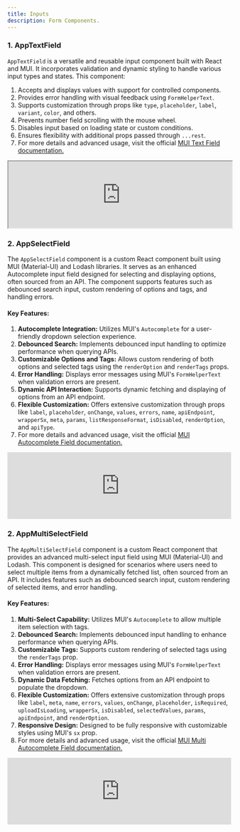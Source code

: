 ```yaml
---
title: Inputs
description: Form Components.
---
```


### 1. AppTextField

`AppTextField` is a versatile and reusable input component built with React and MUI. It incorporates validation and dynamic styling to handle various input types and states. This component:

1. Accepts and displays values with support for controlled components.
2. Provides error handling with visual feedback using `FormHelperText`.
3. Supports customization through props like `type`, `placeholder`, `label`, `variant`, `color`, and others.
4. Prevents number field scrolling with the mouse wheel.
5. Disables input based on loading state or custom conditions.
6. Ensures flexibility with additional props passed through `...rest`.
7. For more details and advanced usage, visit the official [MUI Text Field documentation.](https://mui.com/material-ui/react-text-field/)

<iframe
src="https://stackblitz.com/edit/vitejs-vite-ugxthg?embed=1&file=src%2Fcomponents%2Fform%2FAppTextField.jsx&hideExplorer=1&hideNavigation=1&component=textField"
width="100%"

style={{
    height: "500px",
  }}
frameborder="0"

> </iframe>

### 2. AppSelectField

The `AppSelectField` component is a custom React component built using MUI (Material-UI) and Lodash libraries. It serves as an enhanced Autocomplete input field designed for selecting and displaying options, often sourced from an API. The component supports features such as debounced search input, custom rendering of options and tags, and handling errors.

#### Key Features:

1. **Autocomplete Integration:** Utilizes MUI's `Autocomplete` for a user-friendly dropdown selection experience.
2. **Debounced Search:** Implements debounced input handling to optimize performance when querying APIs.
3. **Customizable Options and Tags:** Allows custom rendering of both options and selected tags using the `renderOption` and `renderTags` props.
4. **Error Handling:** Displays error messages using MUI's `FormHelperText` when validation errors are present.
5. **Dynamic API Interaction:** Supports dynamic fetching and displaying of options from an API endpoint.
6. **Flexible Customization:** Offers extensive customization through props like `label`, `placeholder`, `onChange`, `values`, `errors`, `name`, `apiEndpoint`, `wrapperSx`, `meta`, `params`, `listResponseFormat`, `isDisabled`, `renderOption`, and `apiType`.
7. For more details and advanced usage, visit the official [MUI Autocomplete Field documentation.](https://mui.com/material-ui/react-autocomplete/)

<iframe
src="https://stackblitz.com/edit/vitejs-vite-ugxthg?embed=1&file=src%2Fcomponents%2Fform%2FAppSelectField.jsx&hideExplorer=1&hideNavigation=1&component=textField"
width="100%"
style={{
    height: "500px",
  }}
frameborder="0"

> </iframe>

### 2. AppMultiSelectField

The `AppMultiSelectField` component is a custom React component that provides an advanced multi-select input field using MUI (Material-UI) and Lodash. This component is designed for scenarios where users need to select multiple items from a dynamically fetched list, often sourced from an API. It includes features such as debounced search input, custom rendering of selected items, and error handling.

#### Key Features:

1. **Multi-Select Capability:** Utilizes MUI's `Autocomplete` to allow multiple item selection with tags.
2. **Debounced Search:** Implements debounced input handling to enhance performance when querying APIs.
3. **Customizable Tags:** Supports custom rendering of selected tags using the `renderTags` prop.
4. **Error Handling:** Displays error messages using MUI's `FormHelperText` when validation errors are present.
5. **Dynamic Data Fetching:** Fetches options from an API endpoint to populate the dropdown.
6. **Flexible Customization:** Offers extensive customization through props like `label`, `meta`, `name`, `errors`, `values`, `onChange`, `placeholder`, `isRequired`, `uploadIsLoading`, `wrapperSx`, `isDisabled`, `selectedValues`, `params`, `apiEndpoint`, and `renderOption`.
7. **Responsive Design:** Designed to be fully responsive with customizable styles using MUI's `sx` prop.
8. For more details and advanced usage, visit the official [MUI Multi Autocomplete Field documentation.](https://mui.com/material-ui/react-autocomplete/#multiple-values)

<iframe
src="https://stackblitz.com/edit/vitejs-vite-ugxthg?component=multiSelectField&embed=1&file=src%2Fcomponents%2Fform%2FAppMultiSelectField.jsx&hideExplorer=1&hideNavigation=1"
width="100%"
style={{
    height: "500px",
  }}
frameborder="0"

> </iframe>
